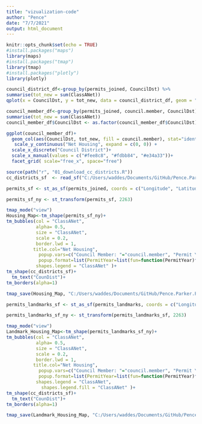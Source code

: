 ```yaml
---
title: "vizualization-code"
author: "Pence"
date: "7/7/2021"
output: html_document
---
```


```r
knitr::opts_chunk$set(echo = TRUE)
#install.packages("maps")
library(maps)
#install.packages("tmap")
library(tmap)
#install.packages("plotly")
library(plotly)

```

```r
council_district_df<-group_by(permits_joined, CouncilDst) %>%
summarise(tot_new = sum(ClassANet))
qplot(x = CouncilDst, y = tot_new, data = council_district_df, geom = "col")
```



```r
council_member_df<-group_by(permits_joined, council.member, CouncilDst) %>%
summarise(tot_new = sum(ClassANet)) 
council_member_df$CouncilDst <- as.factor(council_member_df$CouncilDst)

ggplot(council_member_df)+ 
  geom_col(aes(CouncilDst, tot_new, fill = council.member), stat="identity", width=0.5, position = position_dodge(0.5), show.legend = FALSE)+
   scale_y_continuous("Net Housing", expand = c(0, 0)) +
  scale_x_discrete("Council District")+
  scale_x_manual(values = c("#fee8c8", "#fdbb84", "#e34a33"))+
  facet_grid( scale="free_x", space="free")
```


```r
source(path("r", "01_download_cc_districts.R"))
cc_districts_sf  <- read_sf("C:/Users/waddes/Documents/GitHub/Pence.Parker.Project/data/nycc_21b")
```



```r
permits_sf <- st_as_sf(permits_joined, coords = c("Longitude", "Latitude"), crs = 4326)

permits_sf_ny <- st_transform(permits_sf, 2263)
```


```r
tmap_mode("view")
Housing_Map<-tm_shape(permits_sf_ny)+
tm_bubbles(col = "ClassANet",
           alpha= 0.5,
           size = "ClassANet",
           scale = 0.2,
           border.lwd = 1,
          title.col="Net Housing",
		    popup.vars=c("Council Member: "="council.member", "Permit Year: "="PermitYear","Net Housing: "="ClassANet"),
		    popup.format=list(PermitYear=list(fun=function(PermitYear)formatC(PermitYear, digits=0, format="d"))),
		   shapes.legend = "ClassANet" )+
tm_shape(cc_districts_sf)+
  tm_text("CounDist")+
tm_borders(alpha=1)

tmap_save(Housing_Map, "C:/Users/waddes/Documents/GitHub/Pence.Parker.Project/images/Housing_Map.html")
```

```r
permits_landmarks_sf <- st_as_sf(permits_landmarks, coords = c("Longitude", "Latitude"), crs = 4326)

permits_landmarks_sf_ny <- st_transform(permits_landmarks_sf, 2263)
```

```r
tmap_mode("view")
Landmark_Housing_Map<-tm_shape(permits_landmarks_sf_ny)+
tm_bubbles(col = "ClassANet",
           alpha= 0.5,
           size = "ClassANet",
           scale = 0.2,
           border.lwd = 1,
          title.col="Net Housing",
		    popup.vars=c("Council Member: "="council.member", "Permit Year: "="PermitYear","Net Housing: "="ClassANet"),
		    popup.format=list(PermitYear=list(fun=function(PermitYear)formatC(PermitYear, digits=0, format="d"))),
		   shapes.legend = "ClassANet",
             shapes.legend.fill = "ClassANet" )+
tm_shape(cc_districts_sf)+
  tm_text("CounDist")+
tm_borders(alpha=1)

tmap_save(Landmark_Housing_Map, "C:/Users/waddes/Documents/GitHub/Pence.Parker.Project/images/Landmark_Housing_Map.html")
```


  